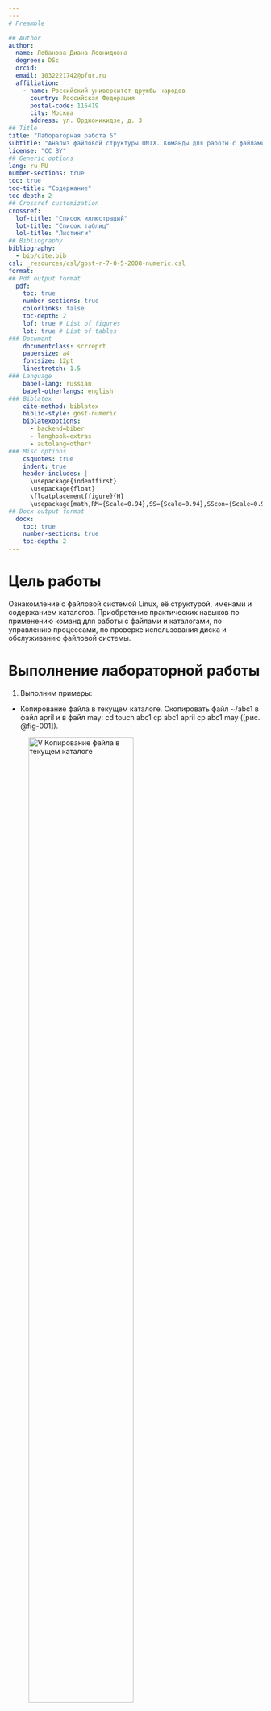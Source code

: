 ```yaml
---
---
# Preamble

## Author
author:
  name: Лобанова Диана Леонидовна
  degrees: DSc
  orcid: 
  email: 1032221742@pfur.ru
  affiliation:
    - name: Российский университет дружбы народов
      country: Российская Федерация
      postal-code: 115419
      city: Москва
      address: ул. Орджоникидзе, д. 3
## Title
title: "Лабораторная работа 5"
subtitle: "Анализ файловой структуры UNIX. Команды для работы с файлами и каталогами"
license: "CC BY"
## Generic options
lang: ru-RU
number-sections: true
toc: true
toc-title: "Содержание"
toc-depth: 2
## Crossref customization
crossref:
  lof-title: "Список иллюстраций"
  lot-title: "Список таблиц"
  lol-title: "Листинги"
## Bibliography
bibliography:
  - bib/cite.bib
csl: _resources/csl/gost-r-7-0-5-2008-numeric.csl
format:
## Pdf output format
  pdf:
    toc: true
    number-sections: true
    colorlinks: false
    toc-depth: 2
    lof: true # List of figures
    lot: true # List of tables
### Document
    documentclass: scrreprt
    papersize: a4
    fontsize: 12pt
    linestretch: 1.5
### Language
    babel-lang: russian
    babel-otherlangs: english
### Biblatex
    cite-method: biblatex
    biblio-style: gost-numeric
    biblatexoptions:
      - backend=biber
      - langhook=extras
      - autolang=other*
### Misc options
    csquotes: true
    indent: true
    header-includes: |
      \usepackage{indentfirst}
      \usepackage{float}
      \floatplacement{figure}{H}
      \usepackage[math,RM={Scale=0.94},SS={Scale=0.94},SScon={Scale=0.94},TT={Scale=MatchLowercase,FakeStretch=0.9},DefaultFeatures={Ligatures=Common}]{plex-otf}
## Docx output format
  docx:
    toc: true
    number-sections: true
    toc-depth: 2
---
```



# Цель работы

Ознакомление с файловой системой Linux, её структурой, именами и содержанием каталогов. 
Приобретение практических навыков по применению команд для работы с файлами и каталогами, по управлению процессами, по проверке использования диска и обслуживанию файловой системы.


# Выполнение лабораторной работы

1. Выполним примеры:

- Копирование файла в текущем каталоге. Скопировать файл ~/abc1 в файл april
и в файл may:
cd
touch abc1
cp abc1 april
cp abc1 may ([рис. @fig-001]).

![V Копирование файла в текущем каталоге](image/copy_file_this_catalog.png){#fig-001 width=70%}

- Копирование нескольких файлов в каталог. Скопировать файлы april и may в каталог
monthly:
mkdir monthly
cp april may monthly ([рис. @fig-002]).

![V Копирование нескольких файлов в каталог](image/copy_some_files_catalog.png){#fig-002 width=70%}

- Копирование файлов в произвольном каталоге. Скопировать файл monthly/may в файл
с именем june:
cp monthly/may monthly/june
ls monthly ([рис. @fig-003]).

![V Копирование файлов в произвольном каталоге](image/copy_file_other_catalog.png){#fig-003 width=70%}

- Копирование каталогов в текущем каталоге. Скопировать каталог monthly в каталог
monthly.00:
mkdir monthly.00
cp -r monthly monthly.00 ([рис. @fig-004]).

![V Копирование каталогов в текущем каталоге](image/copy_catalogs_this_catalog.png){#fig-004 width=70%}

- Копирование каталогов в произвольном каталоге. Скопировать каталог monthly.00
в каталог /tmp:
cp -r monthly.00 /tmp ([рис. @fig-005]).

![V Копирование каталогов в произвольном каталоге](image/copy_catalogs_other_catalog.png){#fig-005 width=70%}

- Переименование файлов в текущем каталоге. Изменить название файла april на
july в домашнем каталоге:
cd
mv april july ([рис. @fig-006]).

![V Переименование файлов в текущем каталоге](image/change_name_file_this_catalog.png){#fig-006 width=70%}

- Перемещение файлов в другой каталог. Переместить файл july в каталог monthly.00:
mv july monthly.00
ls monthly.00 ([рис. @fig-007]).

![V Перемещение файлов в другой каталог](image/change_location_file_this_catalog.png){#fig-007 width=70%}

- Переименование каталогов в текущем каталоге. Переименовать каталог monthly.00
в monthly.01
mv monthly.00 monthly.01 ([рис. @fig-008]).

![V Переименование каталогов в текущем каталоге](image/change_name_catalogs_this_catalog.png){#fig-008 width=70%}

- Перемещение каталога в другой каталог. Переместить каталог monthly.01 в каталог
reports:
mkdir reports
mv monthly.01 reports ([рис. @fig-009]).

![V Перемещение каталога в другой каталог](image/change_location_catalog_other_catalog.png){#fig-009 width=70%}

- Переименование каталога, не являющегося текущим. Переименовать каталог
reports/monthly.01 в reports/monthly:
mv reports/monthly.01 reports/monthly ([рис. @fig-010]).

![V Переименование каталога, не являющегося текущим](image/change_name_inside_catalog.png){#fig-010 width=70%}

- Требуется создать файл ~/may с правом выполнения для владельца:
cd
touch may
ls -l may
chmod u+x may
ls -l may  ([рис. @fig-011]).

![V Требуется создать файл с правом выполнения для владельца](image/change_permissions_may.png){#fig-011 width=70%}

- Требуется лишить владельца файла ~/may права на выполнение:
chmod u-x may
ls -l may  ([рис. @fig-012]).

![V Требуется лишить владельца файла права на выполнение](image/delete_permissions_may.png){#fig-012 width=70%}

- Требуется создать каталог monthly с запретом на чтение для членов группы и всех
остальных пользователей:
cd
mkdir monthly
chmod g-r, o-r monthly  ([рис. @fig-013]).

![V Каталог с запретом на чтение для членов группы и всех
остальных пользователей](image/no_permissions_read.png){#fig-013 width=70%}

- Требуется создать файл ~/abc1 с правом записи для членов группы:
cd
touch abc1
chmod g+w abc1 ([рис. @fig-014]).

![V Файл с правом записи для членов группы](image/yes_permissions_write.png){#fig-014 width=70%}


2. Выполним следующие команды:

- Скопируйте файл /usr/include/sys/io.h в домашний каталог и назовите его
equipment. 
Файл io.h в каталоге /usr/include/sys есть, копируем и называем equipment. ([рис. @fig-015]).

![V Скопируйте файл в домашний каталог и назовите его](image/copy_change_file_name.png){#fig-015 width=70%}

- В домашнем каталоге создайте директорию ~/ski.plases.
- Переместите файл equipment в каталог ~/ski.plases. ([рис. @fig-016]).

![V Создайте каталог и переместите туда файл](image/katalog_cut_file.png){#fig-016 width=70%}

- Переименуйте файл ~/ski.plases/equipment в ~/ski.plases/equiplist. ([рис. @fig-017]).

![V Переименуйте файл](image/change_name_file.png){#fig-017 width=70%}

- Создайте в домашнем каталоге файл abc1 и скопируйте его в каталог
~/ski.plases, назовите его equiplist2. ([рис. @fig-018]).

![V Создайте, скопируйте и переименуйте файл](image/create_copy_change_name_file.png){#fig-018 width=70%}

- Создайте каталог с именем equipment в каталоге ~/ski.plases.
- Переместите файлы ~/ski.plases/equiplist и equiplist2 в каталог
~/ski.plases/equipment. ([рис. @fig-019]).

![V Переместить файлы в новый каталог](image/cut_file_new_katalog.png){#fig-019 width=70%}

- Создайте и переместите каталог ~/newdir в каталог ~/ski.plases и назовите
его plans. ([рис. @fig-020]).

![V Переместить новый каталог в каталог, переименовать](image/cut_new_katalog_katalog_change_name.png){#fig-020 width=70%}


3. Определите опции команды chmod, необходимые для того, чтобы присвоить перечис-
ленным ниже файлам выделенные права доступа, считая, что в начале таких прав
нет:
- drwxr--r-- ... australia ([рис. @fig-021]).

![V Доступы для каталога australia](image/chmod_australia.png){#fig-021 width=70%}

- drwx--x--x ... play ([рис. @fig-022]).

![V Доступы для каталога play](image/chmod_play.png){#fig-022 width=70%}

- -r-xr--r-- ... my_os ([рис. @fig-023]).

![V Доступы для файла my_os](image/chmod_my_os.png){#fig-023 width=70%}

- -rw-rw-r-- ... feathers ([рис. @fig-024]).

![V Доступы для файла feathers](image/chmod_feathers.png){#fig-024 width=70%}


4. Проделайте приведённые ниже упражнения:

- Просмотрите содержимое файла /etc/password. ([рис. @fig-025]).

![V Посмотреть содержимое файла](image/soderg_file.png){#fig-025 width=70%}

- Скопируйте файл ~/feathers в файл ~/file.old. ([рис. @fig-026]).

![V Скопировать файл](image/copy_file.png){#fig-026 width=70%}

- Переместите файл ~/file.old в каталог ~/play. ([рис. @fig-027]).

![V Переместить файл в каталог](image/cut_file_katalog.png){#fig-027 width=70%}

- Скопируйте каталог ~/play в каталог ~/fun. ([рис. @fig-028]).

![V Скопировать каталог в каталог](image/copy_play_fun.png){#fig-028 width=70%}

- Переместите каталог ~/fun в каталог ~/play и назовите его games. ([рис. @fig-029]).

![V Переместить каталог в каталог и переименуйте](image/cut_fun_play_change_name.png){#fig-029 width=70%}

- Лишите владельца файла ~/feathers права на чтение. ([рис. @fig-030]).

![V Лишить владельца файла права на чтение](image/U_not_R.png){#fig-030 width=70%}

- Что произойдёт, если вы попытаетесь просмотреть файл ~/feathers командой
cat? ([рис. @fig-031]).

![V Просмотреть файл  без права на чтение](image/U_not_R_file_open.png){#fig-031 width=70%}

- Что произойдёт, если вы попытаетесь скопировать файл ~/feathers? ([рис. @fig-032]).

![V Скопировать файл  без права на чтение](image/U_not_R_file_copy.png){#fig-032 width=70%}

- Дайте владельцу файла ~/feathers право на чтение. ([рис. @fig-033]).

![V Дать владельцу файла права на чтение](image/U_yes_R.png){#fig-033 width=70%}

- Лишите владельца каталога ~/play права на выполнение. 
- Перейдите в каталог ~/play. Что произошло?
- Дайте владельцу каталога ~/play право на выполнение. ([рис. @fig-034]).

![V Права владельца каталога play](image/U_play.png){#fig-034 width=70%}


5. Прочитайте man по командам mount, fsck, mkfs, kill и кратко их охарактеризуйте,
приведя примеры.

- MOUNT ([рис. @fig-035]).

![V Команда MOUNT](image/mount.png){#fig-035 width=70%}

В Linux команда mount используется для прикрепления файловых систем (например, жестких дисков, USB-накопителей или сетевых ресурсов) к определенному каталогу в иерархии файловой системы. 
Это позволяет пользователям получать доступ к файлам на этих устройствах, как если бы они были частью основной файловой системы.

Основной синтаксис команды mount выглядит следующим образом:
mount [options] <устройство> <точка_монтирования>

Команда mount поддерживает множество опций, которые изменяют ее поведение. Вот некоторые из наиболее часто используемых опций:
	- t<тип>: Укажите тип файловой системы (например, ext4, ntfs, vfat, nfs).
	– o: Укажите параметры монтирования, такие как ro (только чтение), rw (чтение-запись), noexec (не выполнять никаких двоичных файлов), user (разрешить монтирование пользователям, не являющимся пользователями root).
	– a: Монтировать все файловые системы, указанные в /etc/fstab.
	– r: Монтировать файловую систему только для чтения.
	– v: Режим Verbose; предоставляет подробную информацию о процессе монтирования.
    
- FSCK ([рис. @fig-036]).

![V Команда FSCK](image/fsck.png){#fig-036 width=70%}

Команда FSCK (File System Check) в Linux — это утилита, предназначенная для проверки и исправления повреждений в файловой системе. 
Она позволяет обнаружить и исправить ошибки, а также восстановить целостность данных на диске.
 
Основное назначение FSCK:
	- Проверка целостности файловой системы:
	FSCK анализирует структуру файловой системы, выявляет ошибки и несоответствия. 
	- Исправление ошибок:
	FSCK может автоматически исправлять ошибки или предлагать пользователю выбрать варианты исправления. 
	- Восстановление данных:
	В некоторых случаях FSCK может помочь восстановить поврежденные или потерянные данные. 

Особенности использования FSCK:
	- Перезагрузка:
	Перед запуском FSCK нужно размонтировать проверяемую файловую систему, что часто требует перезагрузки системы. 
	- Режим восстановления:
	При обнаружении ошибок FSCK может предложить интерактивный режим, где пользователю нужно подтвердить или отклонить предлагаемые исправления. 
	- Автоматическое исправление:
	Можно использовать FSCK в автоматическом режиме, чтобы исправить ошибки без вмешательства пользователя (например, с помощью опции -p). 
	- Неразрушительная проверка:
	Существует возможность выполнить FSCK в режиме "сухого прогона" (с опцией -n), чтобы только проверить файловую систему, не исправляя ошибки. 
	- Проверка конкретных файловых систем:
	Можно указать конкретную файловую систему, которую нужно проверить (например, fsck /dev/sda1)

- MKFS

- KILL


# Выводы

В этой лабораторной работе мы познакомились с файловой системой Linux, её структурой, именами и содержанием каталогов. Изучили новые команды, выполнили их в консоле, получили результат.


